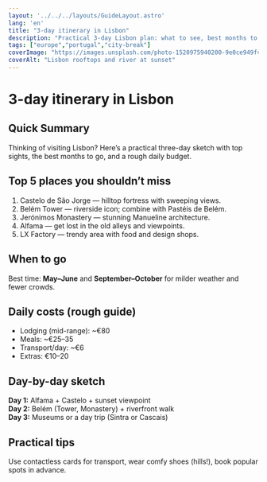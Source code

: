```yaml
---
layout: '../../../layouts/GuideLayout.astro'
lang: 'en'
title: "3-day itinerary in Lisbon"
description: "Practical 3-day Lisbon plan: what to see, best months to go, and a realistic daily budget."
tags: ["europe","portugal","city-break"]
coverImage: "https://images.unsplash.com/photo-1520975940200-9e0ce949f4b5?w=1600&q=80&auto=format&fit=crop"
coverAlt: "Lisbon rooftops and river at sunset"
---
```


# 3-day itinerary in Lisbon

## Quick Summary
Thinking of visiting Lisbon? Here’s a practical three-day sketch with top sights, the best months to go, and a rough daily budget.

## Top 5 places you shouldn’t miss
1. Castelo de São Jorge — hilltop fortress with sweeping views.
2. Belém Tower — riverside icon; combine with Pastéis de Belém.
3. Jerónimos Monastery — stunning Manueline architecture.
4. Alfama — get lost in the old alleys and viewpoints.
5. LX Factory — trendy area with food and design shops.

## When to go
Best time: **May–June** and **September–October** for milder weather and fewer crowds.

## Daily costs (rough guide)
- Lodging (mid-range): ~€80  
- Meals: ~€25–35  
- Transport/day: ~€6  
- Extras: €10–20

<AdSlot variant="in-content" />

## Day-by-day sketch
**Day 1:** Alfama + Castelo + sunset viewpoint  
**Day 2:** Belém (Tower, Monastery) + riverfront walk  
**Day 3:** Museums or a day trip (Sintra or Cascais)

<AdSlot variant="in-content" />

## Practical tips
Use contactless cards for transport, wear comfy shoes (hills!), book popular spots in advance.
